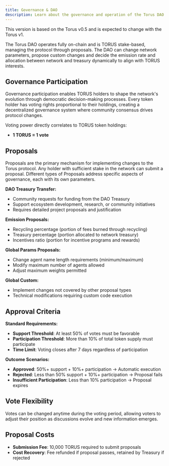 ```yaml
---
title: Governance & DAO
description: Learn about the governance and operation of the Torus DAO.
---
```



<Aside type="note" title="Version notice">
This version is based on the Torus v0.5 and is expected to change with the Torus v1.
</Aside>

The Torus DAO operates fully on-chain and is TORUS stake-based, managing the protocol through proposals.
The DAO can change network parameters, propose custom changes and decide the emission rate and allocation
between network and treasury dynamically to align with TORUS interests.

## Governance Participation

Governance participation enables TORUS holders to shape the network's evolution through democratic decision-making processes. Every token holder has voting rights proportional to their holdings, creating a decentralized governance system where community consensus drives protocol changes.

Voting power directly correlates to TORUS token holdings:
- **1 TORUS = 1 vote**

## Proposals

Proposals are the primary mechanism for implementing changes to the Torus protocol. 
Any holder with sufficient stake in the network can submit a proposal.
Different types of Proposals address specific aspects of governance, each with its own parameters.

**DAO Treasury Transfer:**
- Community requests for funding from the DAO Treasury
- Support ecosystem development, research, or community initiatives
- Requires detailed project proposals and justification

**Emission Proposals:**  
- Recycling percentage (portion of fees burned through recycling)
- Treasury percentage (portion allocated to network treasury)
- Incentives ratio (portion for incentive programs and rewards)

**Global Params Proposals:**
- Change agent name length requirements (minimum/maximum)
- Modify maximum number of agents allowed
- Adjust maximum weights permitted

**Global Custom:**
- Implement changes not covered by other proposal types
- Technical modifications requiring custom code execution

## Approval Criteria

**Standard Requirements:**
- **Support Threshold**: At least 50% of votes must be favorable
- **Participation Threshold**: More than 10% of total token supply must participate
- **Time Limit**: Voting closes after 7 days regardless of participation

**Outcome Scenarios:**
- **Approved**: 50%+ support + 10%+ participation → Automatic execution
- **Rejected**: Less than 50% support + 10%+ participation → Proposal fails
- **Insufficient Participation**: Less than 10% participation → Proposal expires

## Vote Flexibility

Votes can be changed anytime during the voting period, allowing voters to adjust their position as discussions evolve and new information emerges.

## Proposal Costs

- **Submission Fee**: 10,000 TORUS required to submit proposals
- **Cost Recovery**: Fee refunded if proposal passes, retained by Treasury if rejected